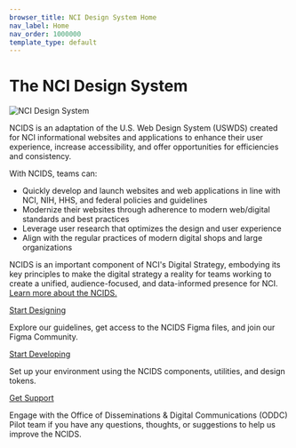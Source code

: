 ```yaml
---
browser_title: NCI Design System Home
nav_label: Home
nav_order: 1000000
template_type: default
---
```


# The NCI Design System

![NCI Design System](./ncids-banner-image.jpg)

NCIDS is an adaptation of the U.S. Web Design System (USWDS) created for NCI informational websites and applications to enhance their user experience, increase accessibility, and offer opportunities for efficiencies and consistency.

With NCIDS, teams can:

- Quickly develop and launch websites and web applications in line with NCI, NIH, HHS, and federal policies and guidelines
- Modernize their websites through adherence to modern web/digital standards and best practices
- Leverage user research that optimizes the design and user experience
- Align with the regular practices of modern digital shops and large organizations

NCIDS is an important component of NCI's Digital Strategy, embodying its key principles to make the digital strategy a reality for teams working to create a unified, audience-focused, and data-informed presence for NCI. [Learn more about the NCIDS.](/about)

<a href="./get-started/designers" className="header-styled-link">
	Start Designing
</a>

Explore our guidelines, get access to the NCIDS Figma files, and join our Figma Community.

<a href="./get-started/developers" className="header-styled-link">
	Start Developing
</a>

Set up your environment using the NCIDS components, utilities, and design tokens.

<a href="./about#contact-us" className="header-styled-link">
	Get Support
</a>

Engage with the Office of Disseminations & Digital Communications (ODDC) Pilot team if you have any questions, thoughts, or suggestions to help us improve the NCIDS.
